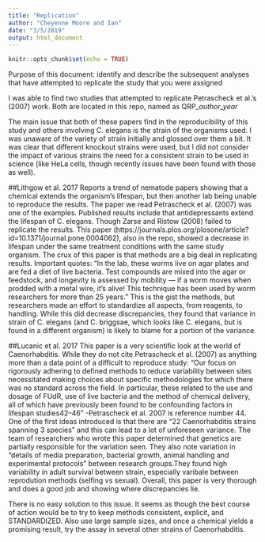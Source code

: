 ```yaml
---
title: "Replication"
author: "Cheyenne Moore and Ian"
date: "3/5/2019"
output: html_document
---
```


```r
knitr::opts_chunk$set(echo = TRUE)
```

Purpose of this document: identify and describe the subsequent analyses that have attempted to replicate the study that you were assigned

I was able to find two studies that attempted to replicate Petrascheck et al.'s (2007) work. Both are located in this repo, named as QRP_*author_year*

The main issue that both of these papers find in the reproducibility of this study and others involving C. elegans is the strain of the organisms used. I was unaware of the variety of strain initially and glossed over them a bit. It was clear that different knockout strains were used, but I did not consider the impact of various strains the need for a consistent strain to be used in science (like HeLa cells, though recently issues have been found with those as well).

##Lithgow et al. 2017
Reports a trend of nematode papers showing that a chemical extends the organism's lifespan, but then another lab being unable to reproduce the results. The paper we read Petrascheck et al. (2007) was one of the examples. Published results include that antidepressants extend the lifespan of C. elegans. Though Zarse and Ristow (2008) failed to replicate the results. This paper (https://journals.plos.org/plosone/article?id=10.1371/journal.pone.0004062), also in the repo, showed a decrease in lifespan under the same treatment conditions with the same study organism. The crux of this paper is that methods are a big deal in replicating results. 
Important quotes:
"In the lab, these worms live on agar plates and are fed a diet of live bacteria. Test compounds are mixed into the agar or feedstock, and longevity is assessed by mobility — if a worm moves when prodded with a metal wire, it’s alive! This technique has been used by worm researchers for more than 25 years."
This is the gist the methods, but researchers made an effort to standardize all aspects, from reagents, to handling. While this did decrease discrepancies, they found that variance in strain of C. elegans (and C. briggsae, which looks like C. elegans, but is found in a different organism) is likely to blame for a portion of the variance. 

##Lucanic et al. 2017
This paper is a very scientific look at the world of Caenorhabditis. While they do not cite Petrascheck et al. (2007) as anything more than a data point of a difficult to reproduce study:
"Our focus on rigorously adhering to defined methods to reduce variability between sites necessitated making choices about specific methodologies for which there was no standard across the field. In particular, these related to the use and dosage of FUdR, use of live bacteria and the method of chemical delivery, all of which have previously been found to be confounding factors in lifespan studies42–46" -Petrascheck et al. 2007 is reference number 44. 
One of the first ideas introduced is that there are "22 Caenorhabditis strains spanning 3 species" and this can lead to a lot of unforeseen variance. The team of researchers who wrote this paper determined that genetics are partially responsible for the variation seen. They also note variation in "details of media preparation, bacterial growth, animal handling and experimental protocols" between research groups.They found high variability in adult survival between strain, especially varibale between reprodution methods (selfing vs sexual). 
Overall, this paper is very thorough and does a good job and showing where discrepancies lie. 

There is no easy solution to this issue. It seems as though the best course of action would be to try to keep methods consistent, explicit, and STANDARDIZED. Also use large sample sizes, and once a chemical yields a promising result, try the assay in several other strains of Caenorhabditis. 

